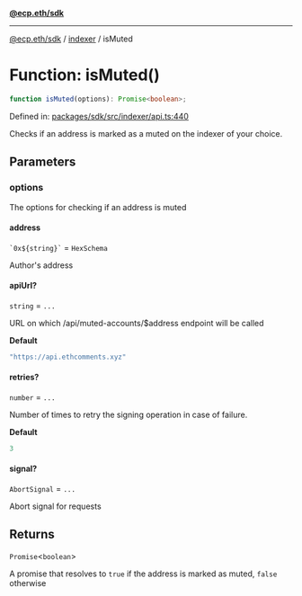 [**@ecp.eth/sdk**](../../index.mdx)

***

[@ecp.eth/sdk](/sdk-reference/index.mdx) / [indexer](/sdk-reference/indexer/index.mdx) / isMuted

# Function: isMuted()

```ts
function isMuted(options): Promise<boolean>;
```

Defined in: [packages/sdk/src/indexer/api.ts:440](https://github.com/ecp-eth/comments-monorepo/blob/main/packages/sdk/src/indexer/api.ts#L440)

Checks if an address is marked as a muted on the indexer of your choice.

## Parameters

### options

The options for checking if an address is muted

#### address

`` `0x${string}` `` = `HexSchema`

Author's address

#### apiUrl?

`string` = `...`

URL on which /api/muted-accounts/$address endpoint will be called

**Default**

```ts
"https://api.ethcomments.xyz"
```

#### retries?

`number` = `...`

Number of times to retry the signing operation in case of failure.

**Default**

```ts
3
```

#### signal?

`AbortSignal` = `...`

Abort signal for requests

## Returns

`Promise`\<`boolean`\>

A promise that resolves to `true` if the address is marked as muted, `false` otherwise
